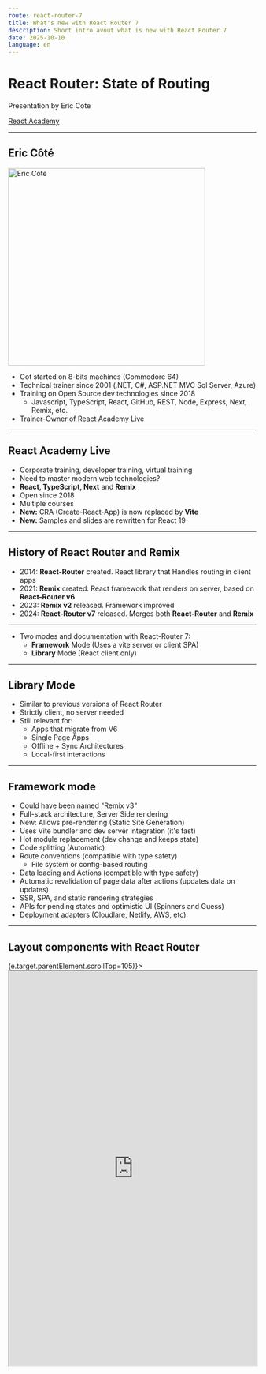 ```yaml
---
route: react-router-7
title: What's new with React Router 7
description: Short intro avout what is new with React Router 7
date: 2025-10-10
language: en
---
```


# React Router: State of Routing

Presentation by Eric Cote

[React Academy](https://www.reactAcademy.live/)

---

## Eric Côté

<img
  src='https://www.reactacademy.live/static/20616643d8afc491bd4c1817ae69db63/5a6cd/Eric_Cote.webp'
  alt='Eric Côté'
  title='Eric Côté'
  width='400px'
/>

- Got started on 8-bits machines (Commodore 64)
- Technical trainer since 2001 (.NET, C#, ASP.NET MVC Sql Server, Azure)
- Training on Open Source dev technologies since 2018
  - Javascript, TypeScript, React, GitHub, REST, Node, Express, Next, Remix, etc.
- Trainer-Owner of React Academy Live

---

## React Academy Live


<div style={{height: "350px"}}>

<Logo />

</div>

- Corporate training, developer training, virtual training
- Need to master modern web technologies?
- **React, TypeScript, Next** and **Remix**
- Open since 2018
- Multiple courses
- **New:** CRA (Create-React-App) is now replaced by **Vite**
- **New:** Samples and slides are rewritten for React 19

---

## History of React Router and Remix

- 2014: **React-Router** created. React library that Handles routing in client apps
- 2021: **Remix** created. React framework that renders on server, based on **React-Router v6**
- 2023: **Remix v2** released. Framework improved
- 2024: **React-Router v7** released. Merges both **React-Router** and **Remix**

<hr />

- Two modes and documentation with React-Router 7:
  - **Framework** Mode (Uses a vite server or client SPA)
  - **Library** Mode (React client only)

---

## Library Mode

- Similar to previous versions of React Router
- Strictly client, no server needed
- Still relevant for:
  - Apps that migrate from V6
  - Single Page Apps
  - Offline + Sync Architectures
  - Local-first interactions

---

## Framework mode

- Could have been named "Remix v3"
- Full-stack architecture, Server Side rendering
- New: Allows pre-rendering (Static Site Generation)
- Uses Vite bundler and dev server integration (it's fast)
- Hot module replacement (dev change and keeps state)
- Code splitting (Automatic)
- Route conventions (compatible with type safety)
  - File system or config-based routing
- Data loading and Actions (compatible with type safety)
- Automatic revalidation of page data after actions (updates data on updates)
- SSR, SPA, and static rendering strategies
- APIs for pending states and optimistic UI (Spinners and Guess)
- Deployment adapters (Cloudlare, Netlify, AWS, etc)

---

## Layout components with React Router

<div style={{marginTop: "0px", height:"600px", overflowY:"scroll"  }}  onLoad={(e)=>(e.target.parentElement.scrollTop=105)}>

<iframe
  src='https://remix.run/_docs/routing'
  scrolling='no'
  width='100%'
  height='800'
  style={{ overflow: 'hidden' }}
/>
</div>

---

## React Router vs React Data

- In React, we use `fetch` in components
  - Must isolate in `useEffect` hook or the new `use` API.

<hr />

- With React Router, we use `Loader` (to Read) and `Action` (to Modify)
- This can be called by the router, before loading the component
- Available to the component through props or through a hook
- RR can suspend if the data is not available

---

## Demo
